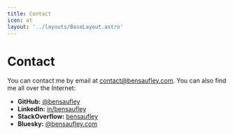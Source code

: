```yaml
---
title: Contact
icon: at
layout: '../layouts/BaseLayout.astro'
---
```




# Contact

You can contact me by email at [contact@bensaufley.com](mailto:contact@bensaufley.com). You can also find me all over the Internet:

<ul class={styles.contact}>
  <li><GitHub /><strong>GitHub:</strong> <a href="https://github.com/bensaufley" target="_blank">@bensaufley</a></li>
  <li><LinkedIn /><strong>LinkedIn:</strong> <a href="https://www.linkedin.com/in/bensaufley" target="_blank">in/bensaufley</a></li>
  <li><StackOverflow /><strong>StackOverflow:</strong> <a href="https://stackoverflow.com/users/323677/ben-saufley?tab=profile" target="_blank">bensaufley</a></li>
  <li><Bluesky /><strong>Bluesky:</strong> <a href="https://bsky.app/profile/bensaufley.com" target="_blank">@bensaufley.com</a></li>
</ul>
